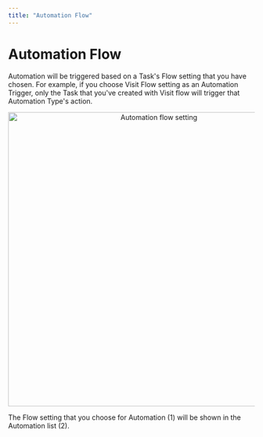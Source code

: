 ```yaml
---
title: "Automation Flow"
---
```


# Automation Flow

Automation will be triggered based on a Task's Flow setting that you have chosen. For example, if you choose Visit Flow setting as an Automation Trigger, only the Task that you've created with Visit flow will trigger that Automation Type's action.

<div align="center">
  <img src="https://t3837933.p.clickup-attachments.com/t3837933/854386df-b8f6-4921-8e8b-9505e9742ed8/12.png" alt="Automation flow setting" width="600" />
</div>

The Flow setting that you choose for Automation (1) will be shown in the Automation list (2).
